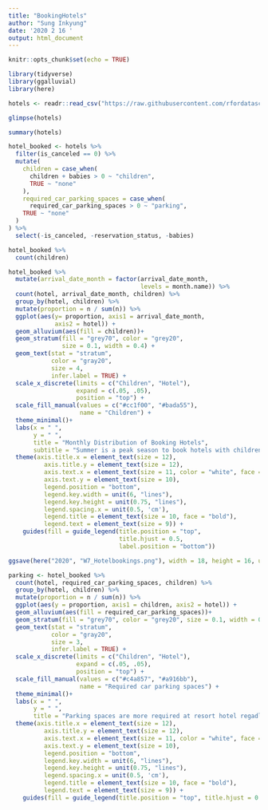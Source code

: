 ```yaml
---
title: "BookingHotels"
author: "Sung Inkyung"
date: '2020 2 16 '
output: html_document
---
```


```r
knitr::opts_chunk$set(echo = TRUE)
```

```r
library(tidyverse)
library(ggalluvial)
library(here)
```


```r
hotels <- readr::read_csv("https://raw.githubusercontent.com/rfordatascience/tidytuesday/master/data/2020/2020-02-11/hotels.csv")

glimpse(hotels)

summary(hotels)
```


```r
hotel_booked <- hotels %>% 
  filter(is_canceled == 0) %>% 
  mutate(
    children = case_when(
      children + babies > 0 ~ "children",
      TRUE ~ "none"
    ),
    required_car_parking_spaces = case_when(
      required_car_parking_spaces > 0 ~ "parking",
    TRUE ~ "none"
  )
) %>% 
  select(-is_canceled, -reservation_status, -babies)

hotel_booked %>% 
  count(children)
```

```r
hotel_booked %>% 
  mutate(arrival_date_month = factor(arrival_date_month,
                                     levels = month.name)) %>% 
  count(hotel, arrival_date_month, children) %>% 
  group_by(hotel, children) %>% 
  mutate(proportion = n / sum(n)) %>% 
  ggplot(aes(y= proportion, axis1 = arrival_date_month, 
             axis2 = hotel)) +
  geom_alluvium(aes(fill = children))+
  geom_stratum(fill = "grey70", color = "grey20", 
               size = 0.1, width = 0.4) +
  geom_text(stat = "stratum",
            color = "gray20",
            size = 4,
            infer.label = TRUE) +
  scale_x_discrete(limits = c("Children", "Hotel"),
                   expand = c(.05, .05),
                   position = "top") +
  scale_fill_manual(values = c("#cc1f00", "#bada55"),
                    name = "Children") +
  theme_minimal()+
  labs(x = " ",
       y = " ",
       title = "Monthly Distribution of Booking Hotels",
       subtitle = "Summer is a peak season to book hotels with children") +
  theme(axis.title.x = element_text(size = 12),
          axis.title.y = element_text(size = 12),
          axis.text.x = element_text(size = 11, color = "white", face = "bold"),
          axis.text.y = element_text(size = 10),
          legend.position = "bottom",
          legend.key.width = unit(6, "lines"),
          legend.key.height = unit(0.75, "lines"),
          legend.spacing.x = unit(0.5, 'cm'),
          legend.title = element_text(size = 10, face = "bold"),
          legend.text = element_text(size = 9)) +
    guides(fill = guide_legend(title.position = "top",
                               title.hjust = 0.5, 
                               label.position = "bottom"))

ggsave(here("2020", "W7_Hotelbookings.png"), width = 18, height = 16, units = "cm")

```

```r
parking <- hotel_booked %>% 
  count(hotel, required_car_parking_spaces, children) %>% 
  group_by(hotel, children) %>% 
  mutate(proportion = n / sum(n)) %>% 
  ggplot(aes(y = proportion, axis1 = children, axis2 = hotel)) +
  geom_alluvium(aes(fill = required_car_parking_spaces))+
  geom_stratum(fill = "grey70", color = "grey20", size = 0.1, width = 0.4) +
  geom_text(stat = "stratum",
            color = "gray20",
            size = 3,
            infer.label = TRUE) +
  scale_x_discrete(limits = c("Children", "Hotel"),
                   expand = c(.05, .05),
                   position = "top") +
  scale_fill_manual(values = c("#c4a857", "#a916bb"),
                    name = "Required car parking spaces") +
  theme_minimal()+
  labs(x = " ",
       y = " ",
       title = "Parking spaces are more required at resort hotel regadless of accompanying children") +
  theme(axis.title.x = element_text(size = 12),
          axis.title.y = element_text(size = 12),
          axis.text.x = element_text(size = 11, color = "white", face = "bold"),
          axis.text.y = element_text(size = 10),
          legend.position = "bottom",
          legend.key.width = unit(6, "lines"),
          legend.key.height = unit(0.75, "lines"),
          legend.spacing.x = unit(0.5, 'cm'),
          legend.title = element_text(size = 10, face = "bold"),
          legend.text = element_text(size = 9)) +
    guides(fill = guide_legend(title.position = "top", title.hjust = 0.5, label.position = "bottom"))

```

